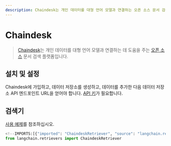```yaml
---
description: Chaindesk는 개인 데이터를 대형 언어 모델과 연결하는 오픈 소스 문서 검색 플랫폼입니다. 설치 및 설정 방법을 안내합니다.
---
```


# Chaindesk

> [Chaindesk](https://chaindesk.ai)는 개인 데이터를 대형 언어 모델과 연결하는 데 도움을 주는 [오픈 소스](https://github.com/gmpetrov/databerry) 문서 검색 플랫폼입니다.

## 설치 및 설정

Chaindesk에 가입하고, 데이터 저장소를 생성하고, 데이터를 추가한 다음 데이터 저장소 API 엔드포인트 URL을 얻어야 합니다. [API 키](https://docs.chaindesk.ai/api-reference/authentication)가 필요합니다.

## 검색기

[사용 예제](/docs/integrations/retrievers/chaindesk)를 참조하십시오.

```python
<!--IMPORTS:[{"imported": "ChaindeskRetriever", "source": "langchain.retrievers", "docs": "https://api.python.langchain.com/en/latest/retrievers/langchain_community.retrievers.chaindesk.ChaindeskRetriever.html", "title": "Chaindesk"}]-->
from langchain.retrievers import ChaindeskRetriever
```